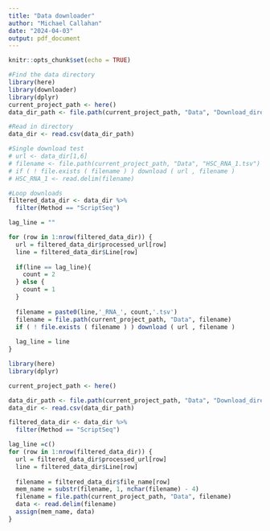 ```yaml
---
title: "Data downloader"
author: "Michael Callahan"
date: "2024-04-03"
output: pdf_document
---
```


```r
knitr::opts_chunk$set(echo = TRUE)
```

```r
#Find the data directory
library(here)
library(downloader)
library(dplyr)
current_project_path <- here()
data_dir_path <- file.path(current_project_path, "Data", "Download_directory.csv")

#Read in directory
data_dir <- read.csv(data_dir_path)

#Single download test
# url <- data_dir[1,6]
# filename <- file.path(current_project_path, "Data", "HSC_RNA_1.tsv")
# if ( ! file.exists ( filename ) ) download ( url , filename )
# HSC_RNA_1 <- read.delim(filename)

#Loop downloads
filtered_data_dir <- data_dir %>%
  filter(Method == "ScriptSeq")

lag_line = ""

for (row in 1:nrow(filtered_data_dir)) {
  url = filtered_data_dir$processed_url[row]
  line = filtered_data_dir$Line[row]
  
  if(line == lag_line){
    count = 2
  } else {
    count = 1
  }
  
  filename = paste0(line,'_RNA_', count,'.tsv')
  filename = file.path(current_project_path, "Data", filename)
  if ( ! file.exists ( filename ) ) download ( url , filename )
  
  lag_line = line
}

```

```r
library(here)
library(dplyr)

current_project_path <- here()

data_dir_path <- file.path(current_project_path, "Data", "Download_directory.csv")
data_dir <- read.csv(data_dir_path)

filtered_data_dir <- data_dir %>%
  filter(Method == "ScriptSeq")

lag_line =c()
for (row in 1:nrow(filtered_data_dir)) {
  url = filtered_data_dir$processed_url[row]
  line = filtered_data_dir$Line[row]
  
  filename = filtered_data_dir$file_name[row]
  mem_name = substr(filename, 1, nchar(filename) - 4)
  filename = file.path(current_project_path, "Data", filename)
  data <- read.delim(filename)
  assign(mem_name, data)
}
```
